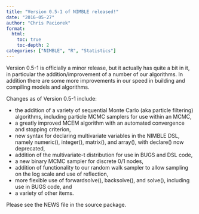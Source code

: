 ```yaml
---
title: "Version 0.5-1 of NIMBLE released!"
date: "2016-05-27"
author: "Chris Paciorek"
format:
  html:
    toc: true
    toc-depth: 2
categories: ["NIMBLE", "R", "Statistics"]
---
```


Version 0.5-1 is officially a minor release, but it actually has quite a bit in it, in particular the addition/improvement of a number of our algorithms. In addition there are some more improvements in our speed in building and compiling models and algorithms.

Changes as of Version 0.5-1 include:

  * the addition of a variety of sequential Monte Carlo (aka particle filtering) algorithms, including particle MCMC samplers for use within an MCMC,
  * a greatly improved MCEM algorithm with an automated convergence and stopping criterion,
  * new syntax for declaring multivariate variables in the NIMBLE DSL, namely numeric(), integer(), matrix(), and array(), with declare() now deprecated,
  * addition of the multivariate-t distribution for use in BUGS and DSL code,
  * a new binary MCMC sampler for discrete 0/1 nodes,
  * addition of functionality to our random walk sampler to allow sampling on the log scale and use of reflection,
  * more flexible use of forwardsolve(), backsolve(), and solve(), including use in BUGS code, and
  * a variety of other items.

Please see the NEWS file in the source package.